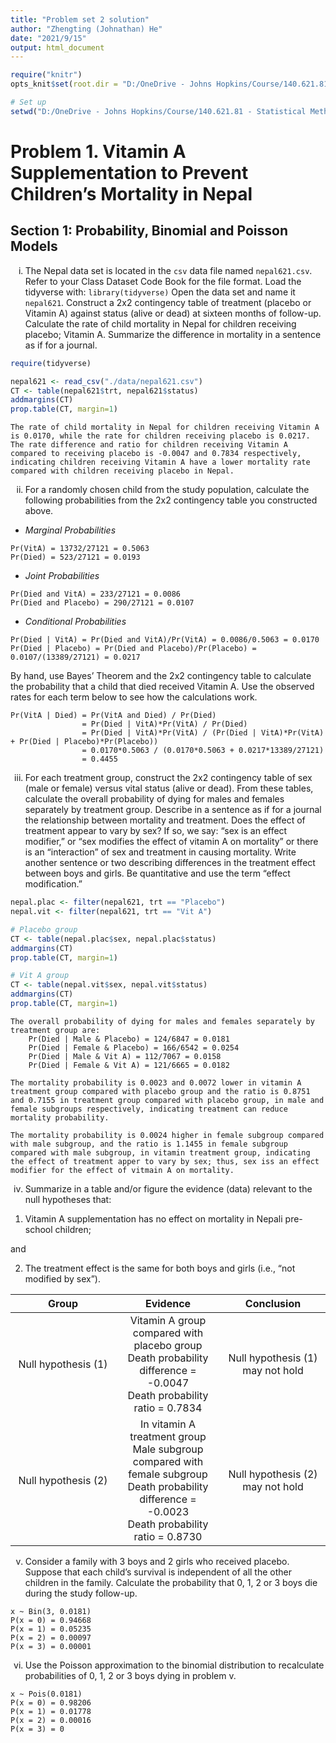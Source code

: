 ```yaml
---
title: "Problem set 2 solution"
author: "Zhengting (Johnathan) He"
date: "2021/9/15"
output: html_document
---
```


```r
require("knitr")
opts_knit$set(root.dir = "D:/OneDrive - Johns Hopkins/Course/140.621.81 - Statistical Methods in Public Health I/Problem set/jhsphbiostat621-assignment/Problem Set 2/Problem set 2")
```

```r
# Set up
setwd("D:/OneDrive - Johns Hopkins/Course/140.621.81 - Statistical Methods in Public Health I/Problem set/jhsphbiostat621-assignment/Problem Set 2/Problem set 2")
```

# Problem 1. Vitamin A Supplementation to Prevent Children’s Mortality in Nepal


## Section 1: Probability, Binomial and Poisson Models


i. The Nepal data set is located in the `csv` data file named `nepal621.csv`. Refer to 
your Class Dataset Code Book for the file format. Load the tidyverse with:
`library(tidyverse)` Open the data set and name it `nepal621`. Construct a 2x2 
contingency table of treatment (placebo or Vitamin A) against status (alive or dead) at
sixteen months of follow-up. Calculate the rate of child mortality in Nepal for children 
receiving placebo; Vitamin A. Summarize the difference in mortality in a sentence as if 
for a journal.

```r
require(tidyverse)

nepal621 <- read_csv("./data/nepal621.csv")
CT <- table(nepal621$trt, nepal621$status)
addmargins(CT)
prop.table(CT, margin=1)
```

```
The rate of child mortality in Nepal for children receiving Vitamin A is 0.0170, while the rate for children receiving placebo is 0.0217. The rate difference and ratio for children receiving Vitamin A compared to receiving placebo is -0.0047 and 0.7834 respectively, indicating children receiving Vitamin A have a lower mortality rate compared with children receiving placebo in Nepal.
```


ii. For a randomly chosen child from the study population, calculate the following 
probabilities from the 2x2 contingency table you constructed above.

+ *Marginal Probabilities*

```
Pr(VitA) = 13732/27121 = 0.5063
Pr(Died) = 523/27121 = 0.0193
```

+ *Joint Probabilities*

```
Pr(Died and VitA) = 233/27121 = 0.0086
Pr(Died and Placebo) = 290/27121 = 0.0107
```

+ *Conditional Probabilities*

```
Pr(Died | VitA) = Pr(Died and VitA)/Pr(VitA) = 0.0086/0.5063 = 0.0170
Pr(Died | Placebo) = Pr(Died and Placebo)/Pr(Placebo) = 0.0107/(13389/27121) = 0.0217
```

By hand, use Bayes’ Theorem and the 2x2 contingency table to calculate the probability
that a child that died received Vitamin A. Use the observed rates for each term below to
see how the calculations work.

```
Pr(VitA | Died) = Pr(VitA and Died) / Pr(Died)
                = Pr(Died | VitA)*Pr(VitA) / Pr(Died)
                = Pr(Died | VitA)*Pr(VitA) / (Pr(Died | VitA)*Pr(VitA) + Pr(Died | Placebo)*Pr(Placebo))
                = 0.0170*0.5063 / (0.0170*0.5063 + 0.0217*13389/27121)
                = 0.4455
```


iii. For each treatment group, construct the 2x2 contingency table of sex (male or female)
versus vital status (alive or dead). From these tables, calculate the overall probability of
dying for males and females separately by treatment group. Describe in a sentence as if
for a journal the relationship between mortality and treatment. Does the effect of
treatment appear to vary by sex? If so, we say: “sex is an effect modifier,” or “sex
modifies the effect of vitamin A on mortality” or there is an “interaction” of sex and
treatment in causing mortality. Write another sentence or two describing differences in
the treatment effect between boys and girls. Be quantitative and use the term “effect
modification.”

```r
nepal.plac <- filter(nepal621, trt == "Placebo")
nepal.vit <- filter(nepal621, trt == "Vit A")

# Placebo group
CT <- table(nepal.plac$sex, nepal.plac$status)
addmargins(CT)
prop.table(CT, margin=1)

# Vit A group
CT <- table(nepal.vit$sex, nepal.vit$status)
addmargins(CT)
prop.table(CT, margin=1)
```

```
The overall probability of dying for males and females separately by treatment group are:
    Pr(Died | Male & Placebo) = 124/6847 = 0.0181
    Pr(Died | Female & Placebo) = 166/6542 = 0.0254
    Pr(Died | Male & Vit A) = 112/7067 = 0.0158
    Pr(Died | Female & Vit A) = 121/6665 = 0.0182

The mortality probability is 0.0023 and 0.0072 lower in vitamin A treatment group compared with placebo group and the ratio is 0.8751 and 0.7155 in treatment group compared with placebo group, in male and female subgroups respectively, indicating treatment can reduce mortality probability.

The mortality probability is 0.0024 higher in female subgroup compared with male subgroup, and the ratio is 1.1455 in female subgroup compared with male subgroup, in vitamin treatment group, indicating the effect of treatment apper to vary by sex; thus, sex iss an effect modifier for the effect of vitmain A on mortality.
```


iv. Summarize in a table and/or figure the evidence (data) relevant to the null hypotheses
that:

(1) Vitamin A supplementation has no effect on mortality in Nepali pre-school children;

and

(2) The treatment effect is the same for both boys and girls (i.e., “not modified by sex”).

|Group|Evidence|Conclusion|
|:--:|:--:|:--:|
|Null hypothesis (1)|Vitamin A group compared with placebo group <br/> Death probability difference = -0.0047 <br/> Death probability ratio = 0.7834 <br/> |Null hypothesis (1) may not hold|
|Null hypothesis (2)|In vitamin A treatment group <br/> Male subgroup compared with female subgroup <br/> Death probability difference = -0.0023 <br/> Death probability ratio = 0.8730|Null hypothesis (2) may not hold|


v. Consider a family with 3 boys and 2 girls who received placebo. Suppose that each
child’s survival is independent of all the other children in the family. Calculate the
probability that 0, 1, 2 or 3 boys die during the study follow-up.

```
x ~ Bin(3, 0.0181)
P(x = 0) = 0.94668
P(x = 1) = 0.05235
P(x = 2) = 0.00097
P(x = 3) = 0.00001
```


vi. Use the Poisson approximation to the binomial distribution to recalculate probabilities of
0, 1, 2 or 3 boys dying in problem v.

```
x ~ Pois(0.0181)
P(x = 0) = 0.98206
P(x = 1) = 0.01778
P(x = 2) = 0.00016
P(x = 3) = 0
```